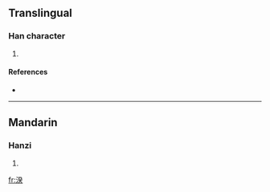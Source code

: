 ==Translingual==

===Han character===
{{Han char|rn=85|rad=水|as=09|sn=12|four=3213<sub>4</sub>|canj=水弓人大 (ENOK)}}

# {{defn|Han|sort=水09}}

====References====
* {{Han ref|kx=0636.030|dkj=17803|dj=1043.110|hdz=31691.060|uh=6E40|ud=28224|bh=D9F9|bd=55801}}

----

==Mandarin==

===Hanzi===
{{cmn-hanzi|pin=[[kuí]] ([[kui2]])|wg=k'uei<sup>2</sup>}}

# {{defn|Mandarin|sort=水09}}

[[fr:湀]]